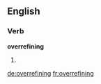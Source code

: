 ==English==

===Verb===
'''overrefining'''

# {{present participle of|[[overrefine]]}}

[[de:overrefining]]
[[fr:overrefining]]